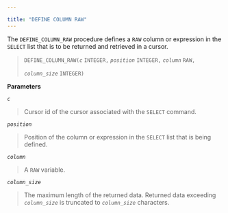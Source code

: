 ---

title: "DEFINE COLUMN RAW"
---

<div id="define_column_raw" class="registered_link"></div>

The `DEFINE_COLUMN_RAW` procedure defines a `RAW` column or expression in the `SELECT` list that is to be returned and retrieved in a cursor.

> `DEFINE_COLUMN_RAW(`*`c`* `INTEGER,` *`position`* `INTEGER,` *`column`* `RAW,`
>
>  *`column_size`* `INTEGER)`

**Parameters**

*`c`*

> Cursor id of the cursor associated with the `SELECT` command.

*`position`*

> Position of the column or expression in the `SELECT` list that is being defined.

*`column`*

> A `RAW` variable.

*`column_size`*

> The maximum length of the returned data. Returned data exceeding *`column_size`* is truncated to *`column_size`* characters.